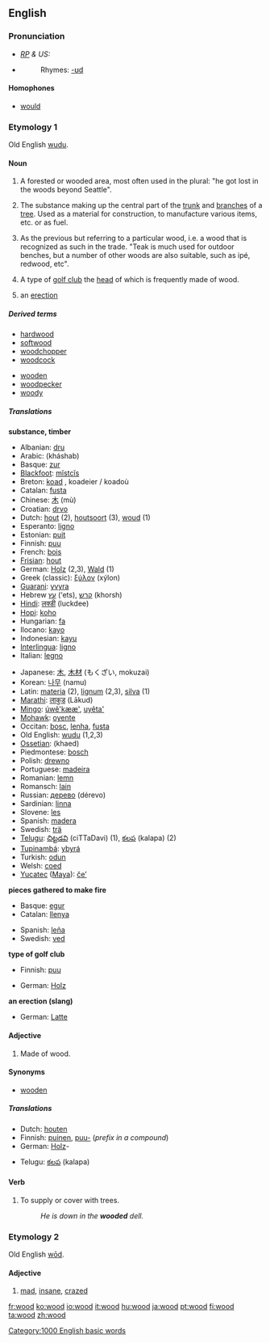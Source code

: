 {{see|Wood}}
==English==

{{rank|higher|military|passage|892|wood|matters|physical|spring}}

===Pronunciation===
* ''[[RP]] & US:'' {{IPA|/wʊd/}}
*{{audio|en-us-wood.ogg|Audio (US)}}
*:Rhymes: [[Rhymes:English:-ʊd|-ʊd]]

====Homophones====
*[[would]]

===Etymology 1===
Old English [[wudu]].

====Noun====
{{en-noun|s|-}}

# {{uncountable}} A forested or wooded area, most often used in the plural: "he got lost in the woods beyond Seattle". 
# {{uncountable}} The substance making up the central part of the [[trunk]] and [[branches]] of a [[tree]]. Used as a material for construction, to manufacture various items, etc. or as fuel.
# {{countable}} As the previous but referring to a particular wood, i.e. a wood that is recognized as such in the trade. "Teak is much used for outdoor benches, but a number of other woods are also suitable, such as ipé, redwood, etc". 
# {{countable}} A type of [[golf club]] the [[head]] of which is frequently made of wood.
# {{slang}} an [[erection]]

=====Derived terms=====
{{top}}
*[[hardwood]]
*[[softwood]]
*[[woodchopper]]
*[[woodcock]]
{{mid}}
*[[wooden]]
*[[woodpecker]]
*[[woody]]
{{bottom}}

=====Translations=====
'''substance, timber'''
{{top}}
*Albanian: [[dru]]
*Arabic: {{ARchar|[[خشب]]}} (kháshab)
*Basque: [[zur]]
*[[Blackfoot]]: [[mĭstcĭs]]
*Breton: [[koad]] {{m}}, koadeier / koadoù
*Catalan: [[fusta]] {{f}}
*Chinese: [[木]] (mù)
*Croatian: [[drvo]] {{n}}
*Dutch: [[hout]] {{n}} (2), [[houtsoort]] {{f}} (3), [[woud]] {{n}} (1)
*Esperanto: [[ligno]]
*Estonian: [[puit]]
*Finnish: [[puu#Finnish|puu]]
*French: [[bois]] {{m}}
*[[Frisian]]: [[hout]] {{n}}
*German: [[Holz]] {{n}} (2,3), [[Wald]] (1){{n}}
*Greek (classic): [[ξύλον]] (xýlon)
*[[Guarani]]: [[yvyra]]
*Hebrew [[עץ]] (‘ets), [[קרש]] (khorsh)
*[[Hindi]]: [[लक्डी]] (luckdee)
*[[Hopi]]: [[koho]]
*Hungarian: [[fa]]
*Ilocano: [[kayo]]
*Indonesian: [[kayu]]
*[[Interlingua]]: [[ligno]]
*Italian: [[legno]] {{m}}
{{mid}}
*Japanese: [[木]], [[木材]] (もくざい, mokuzai)
*Korean: [[나무]] (namu)
*Latin: [[materia]] (2), [[lignum]] (2,3), [[silva]] (1)
*[[Marathi]]: [[लाकुड]] (Lākud)
*[[Mingo]]: [[úwẽ'kææ']], [[uyêta']]
*[[Mohawk]]: [[oyente]]
*Occitan: [[bosc]], [[lenha]], [[fusta]]
*Old English: [[wudu]] (1,2,3)
*[[Ossetian]]: {{RUchar|[[хъæд]]}} (khaed)
*Piedmontese: [[bosch]]
*Polish: [[drewno]] {{n}}
*Portuguese: [[madeira]] {{f}}
*Romanian: [[lemn]] {{n}}
*Romansch: [[lain]] {{m}}
*Russian: [[дерево]] (dérevo) {{n}}
*Sardinian: [[linna]] {{f}}
*Slovene: [[les]] {{m}}
*Spanish: [[madera]] {{f}}
*Swedish: [[trä]]
*[[Telugu]]: [[చిట్టడవి]] (ciTTaDavi) (1), [[కలప]] (kalapa) (2)
*[[Tupinambá]]: [[ybyrá]]
*Turkish: [[odun]]
*Welsh: [[coed]]
*[[Yucatec]] ([[Maya]]): [[čeʼ]]
{{bottom}}

'''pieces gathered to make fire'''
{{top}}
*Basque: [[egur]]
*Catalan: [[llenya]] {{f}}
{{mid}}
*Spanish: [[leña]] {{f}}
*Swedish: [[ved]] {{c}}
{{bottom}}

'''type of golf club'''
{{top}}
*Finnish: [[puu#Finnish|puu]]
{{mid}}
*German: [[Holz]] {{n}}
{{bottom}}

'''an erection (slang)'''
{{top}}
{{mid}}
*German: [[Latte]] {{f}}
{{bottom}}

====Adjective====
{{en-adj-notcomp}}

#Made of wood.

====Synonyms====
*[[wooden]]

=====Translations=====
{{top}}
*Dutch: [[houten]]
*Finnish: [[puinen]], [[puu#Finnish|puu-]] (''prefix in a compound'')
*German: [[Holz]]-
{{mid}}
*Telugu: [[కలప]] (kalapa)
{{bottom}}

====Verb====
{{en-verb}}

# {{transitive}} To supply or cover with trees.
#:''He is down in the '''wooded''' dell.''

===Etymology 2===
Old English [[wod|wōd]].

====Adjective====
{{en-adj-er}}
# {{archaic}} [[mad]], [[insane]], [[crazed]]

[[Category:1000 English basic words]]

[[fr:wood]]
[[ko:wood]]
[[io:wood]]
[[it:wood]]
[[hu:wood]]
[[ja:wood]]
[[pt:wood]]
[[fi:wood]]
[[ta:wood]]
[[zh:wood]]